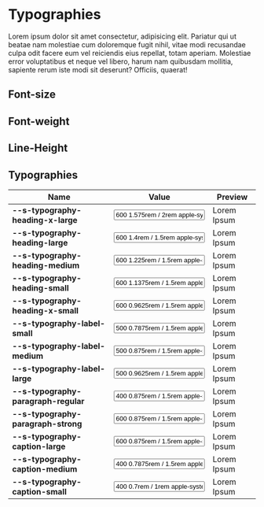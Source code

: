 
<Meta title="Design Tokens/Typographies" />

# Typographies

Lorem ipsum dolor sit amet consectetur, adipisicing elit. Pariatur qui ut
beatae nam molestiae cum doloremque fugit nihil, vitae modi recusandae culpa
odit facere eum vel reiciendis eius repellat, totam aperiam. Molestiae error
voluptatibus et neque vel libero, harum nam quibusdam mollitia, sapiente rerum
iste modi sit deserunt? Officiis, quaerat!

## Font-size

<DesignTokenDocBlock categoryName="Font Size" maxHeight="auto" showSearch="false" />

## Font-weight

<DesignTokenDocBlock categoryName="Font Weight" maxHeight="auto" showSearch="false"/>

## Line-Height

<DesignTokenDocBlock categoryName="Line Height" maxHeight="auto" showSearch="false"/>

## Typographies

<div className="ds-card">
  <table className="ds-table">
    <thead style={{ height: '36px' }}>
      <tr>
        <th>Name</th>
        <th>Value</th>
        <th>Preview</th>
      </tr>
    </thead>
    <tbody>
      <tr>
        <td><b>--s-typography-heading-x-large</b></td>
        <td><input readOnly
            value="600 1.575rem / 2rem apple-system, BlinkMacSystemFont, Segoe UI, Roboto, Helvetica, Arial, sans-serif, Apple Color Emoji, Segoe UI Emoji, Segoe UI Symbol" />
        </td>
        <td><span style={{font: 'var(--s-typography-heading-x-large)' }}>Lorem Ipsum</span></td>
      </tr>
      <tr>
        <td><b>--s-typography-heading-large</b></td>
        <td><input readOnly
            value="600 1.4rem / 1.5rem apple-system, BlinkMacSystemFont, Segoe UI, Roboto, Helvetica, Arial, sans-serif, Apple Color Emoji, Segoe UI Emoji, Segoe UI Symbol" />
        </td>
        <td><span style={{font: 'var(--s-typography-heading-large)' }}>Lorem Ipsum</span></td>
      </tr>
      <tr>
        <td><b>--s-typography-heading-medium</b></td>
        <td><input readOnly
            value="600 1.225rem / 1.5rem apple-system, BlinkMacSystemFont, Segoe UI, Roboto, Helvetica, Arial, sans-serif, Apple Color Emoji, Segoe UI Emoji, Segoe UI Symbol" />
        </td>
        <td><span style={{font: 'var(--s-typography-heading-medium)' }}>Lorem Ipsum</span></td>
      </tr>
      <tr>
        <td><b>--s-typography-heading-small</b></td>
        <td><input readOnly
            value="600 1.1375rem / 1.5rem apple-system, BlinkMacSystemFont, Segoe UI, Roboto, Helvetica, Arial, sans-serif, Apple Color Emoji, Segoe UI Emoji, Segoe UI Symbol" />
        </td>
        <td><span style={{font: 'var(--s-typography-heading-small)' }}>Lorem Ipsum</span></td>
      </tr>
      <tr>
        <td><b>--s-typography-heading-x-small</b></td>
        <td><input readOnly
            value="600 0.9625rem / 1.5rem apple-system, BlinkMacSystemFont, Segoe UI, Roboto, Helvetica, Arial, sans-serif, Apple Color Emoji, Segoe UI Emoji, Segoe UI Symbol" />
        </td>
        <td><span style={{font: 'var(--s-typography-heading-x-small)' }}>Lorem Ipsum</span></td>
      </tr>
      <tr>
        <td><b>--s-typography-label-small</b></td>
        <td><input readOnly
            value="500 0.7875rem / 1.5rem apple-system, BlinkMacSystemFont, Segoe UI, Roboto, Helvetica, Arial, sans-serif, Apple Color Emoji, Segoe UI Emoji, Segoe UI Symbol" />
        </td>
        <td><span style={{font: 'var(--s-typography-label-small)' }}>Lorem Ipsum</span></td>
      </tr>
      <tr>
        <td><b>--s-typography-label-medium</b></td>
        <td><input readOnly
            value="500 0.875rem / 1.5rem apple-system, BlinkMacSystemFont, Segoe UI, Roboto, Helvetica, Arial, sans-serif, Apple Color Emoji, Segoe UI Emoji, Segoe UI Symbol" />
        </td>
        <td><span style={{font: 'var(--s-typography-label-medium)' }}>Lorem Ipsum</span></td>
      </tr>
      <tr>
        <td><b>--s-typography-label-large</b></td>
        <td><input readOnly
            value="500 0.9625rem / 1.5rem apple-system, BlinkMacSystemFont, Segoe UI, Roboto, Helvetica, Arial, sans-serif, Apple Color Emoji, Segoe UI Emoji, Segoe UI Symbol" />
        </td>
        <td><span style={{font: 'var(--s-typography-label-large)' }}>Lorem Ipsum</span></td>
      </tr>
      <tr>
        <td><b>--s-typography-paragraph-regular</b></td>
        <td><input readOnly
            value="400 0.875rem / 1.5rem apple-system, BlinkMacSystemFont, Segoe UI, Roboto, Helvetica, Arial, sans-serif, Apple Color Emoji, Segoe UI Emoji, Segoe UI Symbol" />
        </td>
        <td><span style={{font: 'var(--s-typography-paragraph-regular)' }}>Lorem Ipsum</span></td>
      </tr>
      <tr>
        <td><b>--s-typography-paragraph-strong</b></td>
        <td><input readOnly
            value="600 0.875rem / 1.5rem apple-system, BlinkMacSystemFont, Segoe UI, Roboto, Helvetica, Arial, sans-serif, Apple Color Emoji, Segoe UI Emoji, Segoe UI Symbol" />
        </td>
        <td><span style={{font: 'var(--s-typography-paragraph-strong)' }}>Lorem Ipsum</span></td>
      </tr>
       <tr>
        <td><b>--s-typography-caption-large</b></td>
        <td><input readOnly
            value="600 0.875rem / 1.5rem apple-system, BlinkMacSystemFont, Segoe UI, Roboto, Helvetica, Arial, sans-serif, Apple Color Emoji, Segoe UI Emoji, Segoe UI Symbol" />
        </td>
        <td><span style={{font: 'var(--s-typography-caption-large)' }}>Lorem Ipsum</span></td>
      </tr>
      <tr>
        <td><b>--s-typography-caption-medium</b></td>
        <td><input readOnly
            value="400 0.7875rem / 1.5rem apple-system, BlinkMacSystemFont, Segoe UI, Roboto, Helvetica, Arial, sans-serif, Apple Color Emoji, Segoe UI Emoji, Segoe UI Symbol" />
        </td>
        <td><span style={{font: 'var(--s-typography-caption-medium)' }}>Lorem Ipsum</span></td>
      </tr>
      <tr>
        <td><b>--s-typography-caption-small</b></td>
        <td><input readOnly
            value="400 0.7rem / 1rem apple-system, BlinkMacSystemFont, Segoe UI, Roboto, Helvetica, Arial, sans-serif, Apple Color Emoji, Segoe UI Emoji, Segoe UI Symbol" />
        </td>
        <td><span style={{font: 'var(--s-typography-caption-small)' }}>Lorem Ipsum</span></td>
      </tr>
    </tbody>
  </table>
</div>

